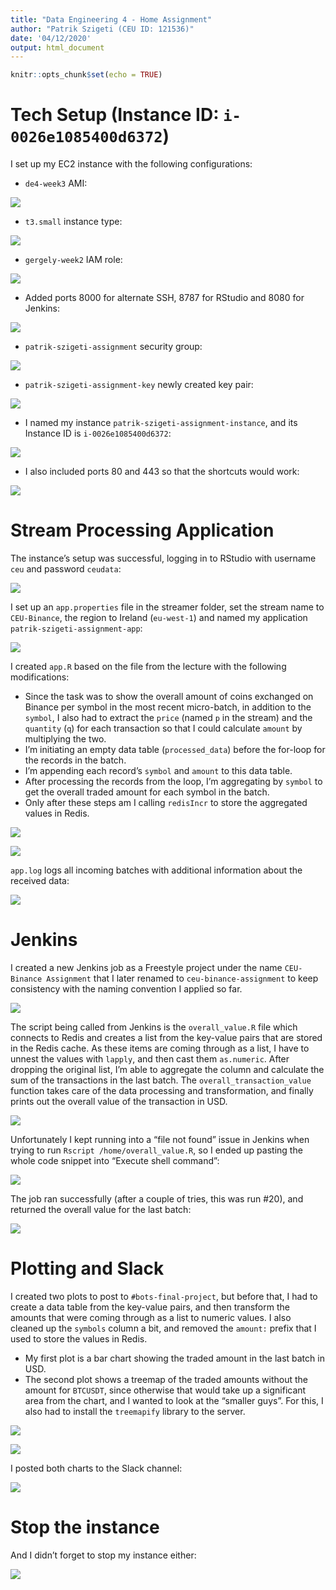 ```yaml
---
title: "Data Engineering 4 - Home Assignment"
author: "Patrik Szigeti (CEU ID: 121536)"
date: '04/12/2020'
output: html_document
---
```


```r
knitr::opts_chunk$set(echo = TRUE)
```

# Tech Setup (Instance ID: `i-0026e1085400d6372`)

I set up my EC2 instance with the following configurations:

* `de4-week3` AMI:

![](screenshots/ss1.png)

* `t3.small` instance type:

![](screenshots/ss2.png)

* `gergely-week2` IAM role:

![](screenshots/ss3.png)

* Added ports 8000 for alternate SSH, 8787 for RStudio and 8080 for Jenkins:

![](screenshots/ss4.png)

* `patrik-szigeti-assignment` security group:

![](screenshots/ss5.png)

* `patrik-szigeti-assignment-key` newly created key pair:

![](screenshots/ss6.png)

* I named my instance `patrik-szigeti-assignment-instance`, and its Instance ID is `i-0026e1085400d6372`:

![](screenshots/ss7.png)

* I also included ports 80 and 443 so that the shortcuts would work:

![](screenshots/ss8.png)

# Stream Processing Application

The instance's setup was successful, logging in to RStudio with username `ceu` and password `ceudata`:

![](screenshots/ss9.png)

I set up an `app.properties` file in the streamer folder, set the stream name to `CEU-Binance`, the region to Ireland (`eu-west-1`) and named my application `patrik-szigeti-assignment-app`:

![](screenshots/ss10.png)

I created `app.R` based on the file from the lecture with the following modifications:

* Since the task was to show the overall amount of coins exchanged on Binance per symbol in the most recent micro-batch, in addition to the `symbol`, I also had to extract the `price` (named `p` in the stream) and the `quantity` (`q`) for each transaction so that I could calculate `amount` by multiplying the two.
* I'm initiating an empty data table (`processed_data`) before the for-loop for the records in the batch.
* I'm appending each record's `symbol` and `amount` to this data table.
* After processing the records from the loop, I'm aggregating by `symbol` to get the overall traded amount for each symbol in the batch.
* Only after these steps am I calling `redisIncr` to store the aggregated values in Redis.
  
![](screenshots/ss11.png)

![](screenshots/ss12.png)

`app.log` logs all incoming batches with additional information about the received data:

![](screenshots/ss21.png)

# Jenkins

I created a new Jenkins job as a Freestyle project under the name `CEU-Binance Assignment` that I later renamed to `ceu-binance-assignment` to keep consistency with the naming convention I applied so far.

![](screenshots/ss13.png)

The script being called from Jenkins is the `overall_value.R` file which connects to Redis and creates a list from the key-value pairs that are stored in the Redis cache. As these items are coming through as a list, I have to unnest the values with `lapply`, and then cast them `as.numeric`. After dropping the original list, I'm able to aggregate the column and calculate the sum of the transactions in the last batch. The `overall_transaction_value` function takes care of the data processing and transformation, and finally prints out the overall value of the transaction in USD.

![](screenshots/ss14.png)

Unfortunately I kept running into a "file not found" issue in Jenkins when trying to run `Rscript /home/overall_value.R`, so I ended up pasting the whole code snippet into "Execute shell command":

![](screenshots/ss15.png)

The job ran successfully (after a couple of tries, this was run #20), and returned the overall value for the last batch:

![](screenshots/ss16.png)

# Plotting and Slack

I created two plots to post to `#bots-final-project`, but before that, I had to create a data table from the key-value pairs, and then transform the amounts that were coming through as a list to numeric values. I also cleaned up the `symbols` column a bit, and removed the `amount:` prefix that I used to store the values in Redis.

* My first plot is a bar chart showing the traded amount in the last batch in USD.
* The second plot shows a treemap of the traded amounts without the amount for `BTCUSDT`, since otherwise that would take up a significant area from the chart, and I wanted to look at the "smaller guys". For this, I also had to install the `treemapify` library to the server.

![](screenshots/ss17.png)

![](screenshots/ss18.png)

I posted both charts to the Slack channel:

![](screenshots/ss19.png)

# Stop the instance

And I didn't forget to stop my instance either:

![](screenshots/ss20.png)
